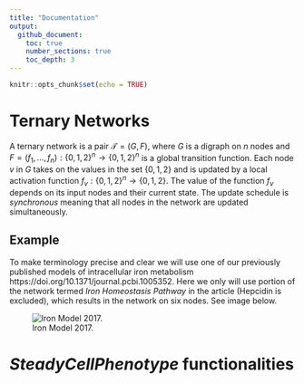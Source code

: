 ```yaml
---
title: "Documentation"
output: 
  github_document:
    toc: true
    number_sections: true
    toc_depth: 3
---
```


```r
knitr::opts_chunk$set(echo = TRUE)
```

# Ternary Networks

A ternary network is a pair $\mathcal{T}=(G, F)$, where $G$ is a digraph on $n$ nodes and $F = (f_1, \dots, f_n): \{0,1,2\}^n \to \{0,1,2\}^n$ is a global transition function. Each node $v$ in $G$ takes on the values in the set $\{0,1,2\}$ and is updated by a local activation function $f_v:\{0,1,2\}^n \to \{0,1,2\}$. The value of the function $f_v$ depends on its input nodes and their current state. The update schedule is *synchronous* meaning that all nodes in the network are updated simultaneously.


## Example

To make terminology precise and clear we will use one of our previously published models of intracellular iron metabolism https://doi.org/10.1371/journal.pcbi.1005352. Here we only will use portion of the network termed *Iron Homeostasis Pathway* in the article (Hepcidin is excluded), which results in the network on six nodes. See image below.  

![Iron Model 2017.](Iron_core.png)

# *SteadyCellPhenotype* functionalities 